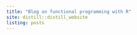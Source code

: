 ```yaml
---
title: "Blog on functional programming with R"
site: distill::distill_website
listing: posts
---
```

